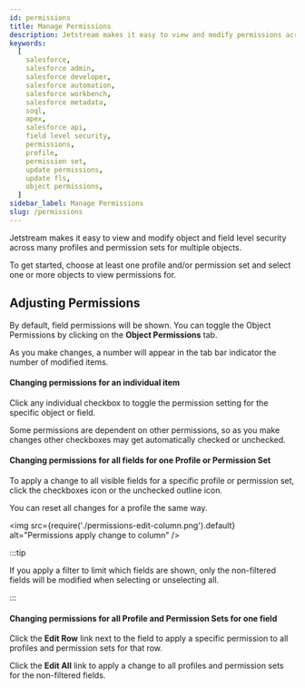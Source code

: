 ```yaml
---
id: permissions
title: Manage Permissions
description: Jetstream makes it easy to view and modify permissions across many objects and many Profiles or Permission Sets at the same time.
keywords:
  [
    salesforce,
    salesforce admin,
    salesforce developer,
    salesforce automation,
    salesforce workbench,
    salesforce metadata,
    soql,
    apex,
    salesforce api,
    field level security,
    permissions,
    profile,
    permission set,
    update permissions,
    update fls,
    object permissions,
  ]
sidebar_label: Manage Permissions
slug: /permissions
---
```


Jetstream makes it easy to view and modify object and field level security across many profiles and permission sets for multiple objects.

To get started, choose at least one profile and/or permission set and select one or more objects to view permissions for.

## Adjusting Permissions

By default, field permissions will be shown. You can toggle the Object Permissions by clicking on the **Object Permissions** tab.

As you make changes, a number will appear in the tab bar indicator the number of modified items.

#### Changing permissions for an individual item

Click any individual checkbox to toggle the permission setting for the specific object or field.

Some permissions are dependent on other permissions, so as you make changes other checkboxes may get automatically checked or unchecked.

#### Changing permissions for all fields for one Profile or Permission Set

To apply a change to all visible fields for a specific profile or permission set, click the checkboxes icon or the unchecked outline icon.

You can reset all changes for a profile the same way.

<img src={require('./permissions-edit-column.png').default} alt="Permissions apply change to column" />

:::tip

If you apply a filter to limit which fields are shown, only the non-filtered fields will be modified when selecting or unselecting all.

:::

#### Changing permissions for all Profile and Permission Sets for one field

Click the **Edit Row** link next to the field to apply a specific permission to all profiles and permission sets for that row.

Click the **Edit All** link to apply a change to all profiles and permission sets for the non-filtered fields.

